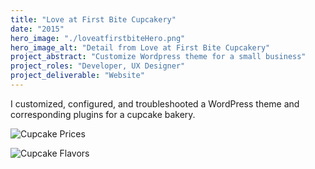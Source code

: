 ```yaml
---
title: "Love at First Bite Cupcakery"
date: "2015"
hero_image: "./loveatfirstbiteHero.png"
hero_image_alt: "Detail from Love at First Bite Cupcakery"
project_abstract: "Customize Wordpress theme for a small business"
project_roles: "Developer, UX Designer"
project_deliverable: "Website"
---
```

I customized, configured, and troubleshooted a WordPress theme and corresponding plugins for a cupcake bakery.

![Cupcake Prices](../../src/images/lafb/LAFB3.png)

![Cupcake Flavors](../../src/images/lafb/LAFB4.png)
